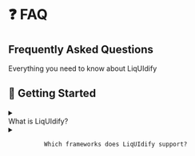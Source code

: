 
# ❓ FAQ

<div className="liquid-glass rounded-3xl p-6 my-8 border border-blue-200/30">
  <div className="flex items-center gap-3 mb-4">
    <div className="w-12 h-12 ios-logo apple-gradient flex items-center justify-center">
      <HelpCircle className="w-6 h-6 text-white" />
    </div>
    <div>
      <h2 className="text-2xl font-bold text-foreground hero-text">Frequently Asked Questions</h2>
      <p className="text-foreground/70 body-text">Everything you need to know about LiqUIdify</p>
    </div>
  </div>
</div>

## 🚀 Getting Started

<div className="space-y-4 my-8">
  <div className="liquid-glass rounded-2xl overflow-hidden">
    <details className="group">
      <summary className="flex items-center justify-between cursor-pointer p-6 hover:bg-white/5 transition-colors">
        <div className="flex items-center gap-3">
          <Package className="w-5 h-5 text-blue-500" />
          <span className="text-lg font-medium text-foreground">What is LiqUIdify?</span>
        </div>
        <ChevronDown className="w-5 h-5 text-foreground/60 group-open:rotate-180 transition-transform" />
      </summary>
      <div className="px-6 pb-6 text-foreground/80 body-text">
        LiqUIdify is a modern React component library featuring beautiful glassmorphism effects, fluid animations, and Apple-inspired design aesthetics. It provides a comprehensive set of UI components that are accessible, performant, and easy to customize.
      </div>
    </details>
  </div>

  <div className="liquid-glass rounded-2xl overflow-hidden">
    <details className="group">
      <summary className="flex items-center justify-between cursor-pointer p-6 hover:bg-white/5 transition-colors">
        <div className="flex items-center gap-3">
          <Code className="w-5 h-5 text-green-500" />
          <span className="text-lg font-medium text-foreground">Which frameworks does LiqUIdify support?</span>
        </div>
        <ChevronDown className="w-5 h-5 text-foreground/60 group-open:rotate-180 transition-transform" />
      </summary>
      <div className="px-6 pb-6 text-foreground/80 body-text">
        LiqUIdify is built for React 18+ and works seamlessly with:
        - Next.js 13+
        - Remix
        - Vite
        - Create React App
        - Gatsby
        
        We also provide full TypeScript support out of the box.
      </div>
    </details>
  </div>

  <div className="liquid-glass rounded-2xl overflow-hidden">
    <details className="group">
      <summary className="flex items-center justify-between cursor-pointer p-6 hover:bg-white/5 transition-colors">
        <div className="flex items-center gap-3">
          <Terminal className="w-5 h-5 text-purple-500" />
          <span className="text-lg font-medium text-foreground">How do I install LiqUIdify?</span>
        </div>
        <ChevronDown className="w-5 h-5 text-foreground/60 group-open:rotate-180 transition-transform" />
      </summary>
      <div className="px-6 pb-6 text-foreground/80 body-text">
        Install LiqUIdify using your preferred package manager:
        
        ```bash
        npm install @tuliocunha23/liquidui
        # or
        yarn add @tuliocunha23/liquidui
        # or
        pnpm add @tuliocunha23/liquidui
        ```
        
        Then wrap your app with the ThemeProvider:
        
        ```tsx
        import { ThemeProvider } from '@tuliocunha23/liquidui';
        
        function App() {
          return (
            <ThemeProvider>
              {/* Your app content */}
            </ThemeProvider>
          );
        }
        ```
      </div>
    </details>
  </div>
</div>

## 🎨 Styling & Theming

<div className="space-y-4 my-8">
  <div className="liquid-glass rounded-2xl overflow-hidden">
    <details className="group">
      <summary className="flex items-center justify-between cursor-pointer p-6 hover:bg-white/5 transition-colors">
        <div className="flex items-center gap-3">
          <Palette className="w-5 h-5 text-pink-500" />
          <span className="text-lg font-medium text-foreground">Can I customize the glassmorphism effects?</span>
        </div>
        <ChevronDown className="w-5 h-5 text-foreground/60 group-open:rotate-180 transition-transform" />
      </summary>
      <div className="px-6 pb-6 text-foreground/80 body-text">
        Yes! You can customize all glassmorphism effects through CSS variables:
        
        ```css
        :root {
          --glass-opacity: 0.1;
          --glass-blur: 20px;
          --glass-border-opacity: 0.2;
          --glass-shadow: 0 8px 32px rgba(0, 0, 0, 0.1);
        }
        ```
        
        You can also use different glass variants on components:
        - `default` - Standard glass effect
        - `subtle` - Light glass effect
        - `strong` - Heavy glass effect
      </div>
    </details>
  </div>

  <div className="liquid-glass rounded-2xl overflow-hidden">
    <details className="group">
      <summary className="flex items-center justify-between cursor-pointer p-6 hover:bg-white/5 transition-colors">
        <div className="flex items-center gap-3">
          <Globe className="w-5 h-5 text-cyan-500" />
          <span className="text-lg font-medium text-foreground">Does LiqUIdify support dark mode?</span>
        </div>
        <ChevronDown className="w-5 h-5 text-foreground/60 group-open:rotate-180 transition-transform" />
      </summary>
      <div className="px-6 pb-6 text-foreground/80 body-text">
        Yes! LiqUIdify has built-in dark mode support with three options:
        - `light` - Always light theme
        - `dark` - Always dark theme
        - `system` - Follows system preference
        
        Use the `useTheme` hook to control theme:
        ```tsx
        const { theme, setTheme, toggleTheme } = useTheme();
        ```
      </div>
    </details>
  </div>

  <div className="liquid-glass rounded-2xl overflow-hidden">
    <details className="group">
      <summary className="flex items-center justify-between cursor-pointer p-6 hover:bg-white/5 transition-colors">
        <div className="flex items-center gap-3">
          <Zap className="w-5 h-5 text-yellow-500" />
          <span className="text-lg font-medium text-foreground">Can I use my own CSS framework alongside LiqUIdify?</span>
        </div>
        <ChevronDown className="w-5 h-5 text-foreground/60 group-open:rotate-180 transition-transform" />
      </summary>
      <div className="px-6 pb-6 text-foreground/80 body-text">
        Absolutely! LiqUIdify works great with:
        - Tailwind CSS (recommended)
        - CSS Modules
        - Styled Components
        - Emotion
        - Plain CSS
        
        All components accept `className` props for custom styling.
      </div>
    </details>
  </div>
</div>

## 🛠️ Technical Questions

<div className="space-y-4 my-8">
  <div className="liquid-glass rounded-2xl overflow-hidden">
    <details className="group">
      <summary className="flex items-center justify-between cursor-pointer p-6 hover:bg-white/5 transition-colors">
        <div className="flex items-center gap-3">
          <Shield className="w-5 h-5 text-red-500" />
          <span className="text-lg font-medium text-foreground">Is LiqUIdify accessible?</span>
        </div>
        <ChevronDown className="w-5 h-5 text-foreground/60 group-open:rotate-180 transition-transform" />
      </summary>
      <div className="px-6 pb-6 text-foreground/80 body-text">
        Yes! All LiqUIdify components are built with accessibility in mind:
        - WCAG 2.1 AA compliant
        - Full keyboard navigation support
        - Proper ARIA attributes
        - Screen reader friendly
        - Focus management
        - High contrast mode support
        
        We regularly test with assistive technologies to ensure compatibility.
      </div>
    </details>
  </div>

  <div className="liquid-glass rounded-2xl overflow-hidden">
    <details className="group">
      <summary className="flex items-center justify-between cursor-pointer p-6 hover:bg-white/5 transition-colors">
        <div className="flex items-center gap-3">
          <Zap className="w-5 h-5 text-orange-500" />
          <span className="text-lg font-medium text-foreground">What about performance?</span>
        </div>
        <ChevronDown className="w-5 h-5 text-foreground/60 group-open:rotate-180 transition-transform" />
      </summary>
      <div className="px-6 pb-6 text-foreground/80 body-text">
        LiqUIdify is optimized for performance:
        - Tree-shakeable exports (only import what you use)
        - Lazy loading support
        - Minimal runtime overhead
        - CSS-in-JS free (uses CSS modules)
        - Bundle size: ~45KB gzipped (full library)
        - Individual components: 2-5KB each
        
        We use modern build tools to ensure optimal bundle sizes.
      </div>
    </details>
  </div>

  <div className="liquid-glass rounded-2xl overflow-hidden">
    <details className="group">
      <summary className="flex items-center justify-between cursor-pointer p-6 hover:bg-white/5 transition-colors">
        <div className="flex items-center gap-3">
          <Package className="w-5 h-5 text-indigo-500" />
          <span className="text-lg font-medium text-foreground">Does LiqUIdify support SSR?</span>
        </div>
        <ChevronDown className="w-5 h-5 text-foreground/60 group-open:rotate-180 transition-transform" />
      </summary>
      <div className="px-6 pb-6 text-foreground/80 body-text">
        Yes! LiqUIdify fully supports Server-Side Rendering:
        - Works out of the box with Next.js
        - No hydration mismatches
        - Proper CSS extraction
        - Theme persistence across client/server
        
        For Next.js App Router, we provide client components where needed.
      </div>
    </details>
  </div>
</div>

## 💼 Business & Licensing

<div className="space-y-4 my-8">
  <div className="liquid-glass rounded-2xl overflow-hidden">
    <details className="group">
      <summary className="flex items-center justify-between cursor-pointer p-6 hover:bg-white/5 transition-colors">
        <div className="flex items-center gap-3">
          <Heart className="w-5 h-5 text-red-500" />
          <span className="text-lg font-medium text-foreground">Is LiqUIdify free to use?</span>
        </div>
        <ChevronDown className="w-5 h-5 text-foreground/60 group-open:rotate-180 transition-transform" />
      </summary>
      <div className="px-6 pb-6 text-foreground/80 body-text">
        Yes! LiqUIdify is completely free and open source under the MIT license. You can use it in:
        - Personal projects
        - Commercial applications
        - Client work
        - Open source projects
        
        No attribution required (though appreciated!).
      </div>
    </details>
  </div>

  <div className="liquid-glass rounded-2xl overflow-hidden">
    <details className="group">
      <summary className="flex items-center justify-between cursor-pointer p-6 hover:bg-white/5 transition-colors">
        <div className="flex items-center gap-3">
          <Shield className="w-5 h-5 text-green-500" />
          <span className="text-lg font-medium text-foreground">Can I use LiqUIdify in production?</span>
        </div>
        <ChevronDown className="w-5 h-5 text-foreground/60 group-open:rotate-180 transition-transform" />
      </summary>
      <div className="px-6 pb-6 text-foreground/80 body-text">
        Absolutely! LiqUIdify is production-ready:
        - Stable API (following semver)
        - Comprehensive test coverage
        - Used by companies worldwide
        - Regular updates and bug fixes
        - Active community support
        
        We recommend staying on the latest version for best experience.
      </div>
    </details>
  </div>
</div>

## 🤝 Support & Community

<div className="space-y-4 my-8">
  <div className="liquid-glass rounded-2xl overflow-hidden">
    <details className="group">
      <summary className="flex items-center justify-between cursor-pointer p-6 hover:bg-white/5 transition-colors">
        <div className="flex items-center gap-3">
          <Heart className="w-5 h-5 text-purple-500" />
          <span className="text-lg font-medium text-foreground">How can I contribute?</span>
        </div>
        <ChevronDown className="w-5 h-5 text-foreground/60 group-open:rotate-180 transition-transform" />
      </summary>
      <div className="px-6 pb-6 text-foreground/80 body-text">
        We love contributions! Here's how you can help:
        - Report bugs or request features on GitHub
        - Submit pull requests
        - Improve documentation
        - Share your projects using LiqUIdify
        - Help others in our Discord community
        - Star the repo to show support
        
        Check our [Contributing Guide](/contributing) for details.
      </div>
    </details>
  </div>

  <div className="liquid-glass rounded-2xl overflow-hidden">
    <details className="group">
      <summary className="flex items-center justify-between cursor-pointer p-6 hover:bg-white/5 transition-colors">
        <div className="flex items-center gap-3">
          <Globe className="w-5 h-5 text-blue-500" />
          <span className="text-lg font-medium text-foreground">Where can I get help?</span>
        </div>
        <ChevronDown className="w-5 h-5 text-foreground/60 group-open:rotate-180 transition-transform" />
      </summary>
      <div className="px-6 pb-6 text-foreground/80 body-text">
        Multiple channels for support:
        - 📚 [Documentation](/getting-started) - Comprehensive guides
        - 💬 [Discord Community](https://discord.gg/liquidui) - Real-time help
        - 🐛 [GitHub Issues](https://github.com/tuliocunha/liquid-ui/issues) - Bug reports
        - 🐦 [Twitter](https://twitter.com/liquidui) - Updates and tips
        - 📧 Email: support@liquidui.dev
      </div>
    </details>
  </div>
</div>

<div className="liquid-glass rounded-3xl p-8 mt-12 text-center">
  <h3 className="text-2xl font-bold mb-4 hero-text">Still have questions?</h3>
  <p className="text-foreground/70 mb-6 body-text">
    Can't find what you're looking for? Our community is here to help!
  </p>
  <div className="flex gap-4 justify-center">
    <a href="https://discord.gg/liquidui" className="glass-button-primary px-6 py-3 rounded-2xl hover:scale-105 transition-all duration-300">
      Join Discord
    </a>
    <a href="https://github.com/tuliocunha/liquid-ui/discussions" className="glass-button px-6 py-3 rounded-2xl hover:scale-105 transition-all duration-300">
      Start Discussion
    </a>
  </div>
</div>